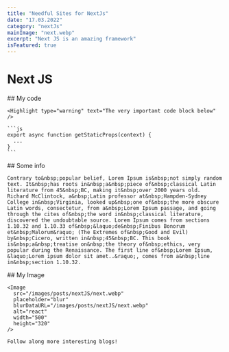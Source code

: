 ```yaml
---
title: "Needful Sites for NextJs"
date: "17.03.2022"
category: "nextJs"
mainImage: "next.webp"
excerpt: "Next JS is an amazing framework"
isFeatured: true
---
```


# Next JS

<section>
  <article>
    ## My code

    <Highlight type="warning" text="The very important code block below" />

    ```js
    export async function getStaticProps(context) {
      ...
    }
    ```

  </article>

  <article>
    ## Some info

    Contrary to&nbsp;popular belief, Lorem Ipsum is&nbsp;not simply random text. It&nbsp;has roots in&nbsp;a&nbsp;piece of&nbsp;classical Latin literature from 45&nbsp;BC, making it&nbsp;over 2000 years old. Richard McClintock, a&nbsp;Latin professor at&nbsp;Hampden-Sydney College in&nbsp;Virginia, looked up&nbsp;one of&nbsp;the more obscure Latin words, consectetur, from a&nbsp;Lorem Ipsum passage, and going through the cites of&nbsp;the word in&nbsp;classical literature, discovered the undoubtable source. Lorem Ipsum comes from sections 1.10.32 and 1.10.33 of&nbsp;&laquo;de&nbsp;Finibus Bonorum et&nbsp;Malorum&raquo; (The Extremes of&nbsp;Good and Evil) by&nbsp;Cicero, written in&nbsp;45&nbsp;BC. This book is&nbsp;a&nbsp;treatise on&nbsp;the theory of&nbsp;ethics, very popular during the Renaissance. The first line of&nbsp;Lorem Ipsum, &laquo;Lorem ipsum dolor sit amet..&raquo;, comes from a&nbsp;line in&nbsp;section 1.10.32.

  </article>

  <article>
    ## My Image

    <Image
      src="/images/posts/nextJS/next.webp"
      placeholder="blur"
      blurDataURL="/images/posts/nextJS/next.webp"
      alt="react"
      width="500"
      height="320"
    />

    Follow along more interesting blogs!

  </article>
</section>
